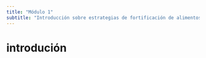 ```yaml
---
title: "Módulo 1"
subtitle: "Introducción sobre estrategias de fortificación de alimentos"
---
```


# introdución